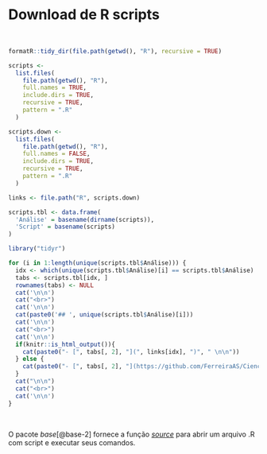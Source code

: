 # **Download de R scripts**

<br>

```r
formatR::tidy_dir(file.path(getwd(), "R"), recursive = TRUE)

scripts <-
  list.files(
    file.path(getwd(), "R"),
    full.names = TRUE,
    include.dirs = TRUE,
    recursive = TRUE,
    pattern = ".R"
  )

scripts.down <-
  list.files(
    file.path(getwd(), "R"),
    full.names = FALSE,
    include.dirs = TRUE,
    recursive = TRUE,
    pattern = ".R"
  )

links <- file.path("R", scripts.down)

scripts.tbl <- data.frame(
  'Análise' = basename(dirname(scripts)),
  'Script' = basename(scripts)
)
```

```r

library("tidyr")

for (i in 1:length(unique(scripts.tbl$Análise))) {
  idx <- which(unique(scripts.tbl$Análise)[i] == scripts.tbl$Análise)
  tabs <- scripts.tbl[idx, ]
  rownames(tabs) <- NULL
  cat('\n\n')
  cat("<br>")
  cat('\n\n')
  cat(paste0('## ', unique(scripts.tbl$Análise)[i]))
  cat('\n\n')
  cat("<br>")
  cat('\n\n')
  if(knitr::is_html_output()){
    cat(paste0("- [", tabs[, 2], "](", links[idx], ")", " \n\n"))
  } else {
    cat(paste0("- [", tabs[, 2], "](https://github.com/FerreiraAS/Ciencia-com-R/blob/main/", links[idx], ")", " \n\n"))
  }
  cat("\n\n")
  cat("<br>")
  cat('\n\n')
}
```

<br>

::: {.infobox .Rlogo data-latex="{images/Rlogo}"}

O pacote *base*[@base-2] fornece a função [*source*](https://www.rdocumentation.org/packages/base/versions/3.6.2/topics/source) para abrir um arquivo .R com script e executar seus comandos.

:::

<br>
